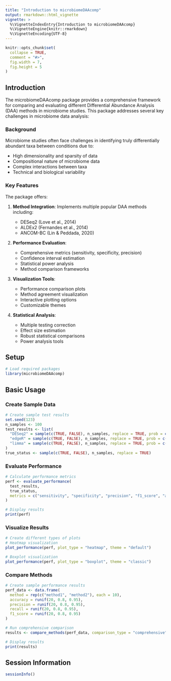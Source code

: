 ```yaml
---
title: "Introduction to microbiomeDAAcomp"
output: rmarkdown::html_vignette
vignette: >
  %\VignetteIndexEntry{Introduction to microbiomeDAAcomp}
  %\VignetteEngine{knitr::rmarkdown}
  %\VignetteEncoding{UTF-8}
---
```


```r
knitr::opts_chunk$set(
  collapse = TRUE,
  comment = "#>",
  fig.width = 7,
  fig.height = 5
)
```

## Introduction

The microbiomeDAAcomp package provides a comprehensive framework for comparing and evaluating different Differential Abundance Analysis (DAA) methods in microbiome studies. This package addresses several key challenges in microbiome data analysis:

### Background

Microbiome studies often face challenges in identifying truly differentially abundant taxa between conditions due to:

- High dimensionality and sparsity of data
- Compositional nature of microbiome data
- Complex interactions between taxa
- Technical and biological variability

### Key Features

The package offers:

1. **Method Integration**: Implements multiple popular DAA methods including:

   - DESeq2 (Love et al., 2014)
   - ALDEx2 (Fernandes et al., 2014)
   - ANCOM-BC (Lin & Peddada, 2020)

2. **Performance Evaluation**:

   - Comprehensive metrics (sensitivity, specificity, precision)
   - Confidence interval estimation
   - Statistical power analysis
   - Method comparison frameworks

3. **Visualization Tools**:

   - Performance comparison plots
   - Method agreement visualization
   - Interactive plotting options
   - Customizable themes

4. **Statistical Analysis**:

   - Multiple testing correction
   - Effect size estimation
   - Robust statistical comparisons
   - Power analysis tools

## Setup

```r
# Load required packages
library(microbiomeDAAcomp)
```

## Basic Usage

### Create Sample Data

```r
# Create sample test results
set.seed(123)
n_samples <- 100
test_results <- list(
  "DESeq2" = sample(c(TRUE, FALSE), n_samples, replace = TRUE, prob = c(0.7, 0.3)),
  "edgeR" = sample(c(TRUE, FALSE), n_samples, replace = TRUE, prob = c(0.6, 0.4)),
  "limma" = sample(c(TRUE, FALSE), n_samples, replace = TRUE, prob = c(0.5, 0.5))
)
true_status <- sample(c(TRUE, FALSE), n_samples, replace = TRUE)
```

### Evaluate Performance

```r
# Calculate performance metrics
perf <- evaluate_performance(
  test_results,
  true_status,
  metrics = c("sensitivity", "specificity", "precision", "f1_score", "accuracy")
)

# Display results
print(perf)
```

### Visualize Results

```r
# Create different types of plots
# Heatmap visualization
plot_performance(perf, plot_type = "heatmap", theme = "default")

# Boxplot visualization
plot_performance(perf, plot_type = "boxplot", theme = "classic")

```

### Compare Methods

```r
# Create sample performance results
perf_data <- data.frame(
  method = rep(c("method1", "method2"), each = 10),
  accuracy = runif(20, 0.8, 0.95),
  precision = runif(20, 0.8, 0.95),
  recall = runif(20, 0.8, 0.95),
  f1_score = runif(20, 0.8, 0.95)
)

# Run comprehensive comparison
results <- compare_methods(perf_data, comparison_type = "comprehensive")

# Display results
print(results)
```

## Session Information

```r
sessionInfo()
```
